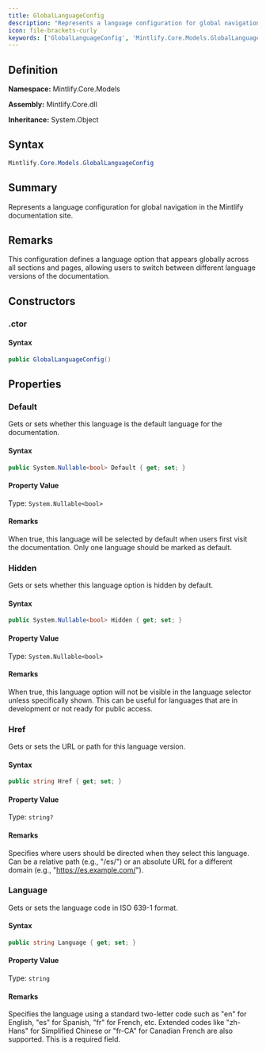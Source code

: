 ```yaml
---
title: GlobalLanguageConfig
description: "Represents a language configuration for global navigation in the Mintlify documentation site."
icon: file-brackets-curly
keywords: ['GlobalLanguageConfig', 'Mintlify.Core.Models.GlobalLanguageConfig', 'Mintlify.Core.Models', 'class', 'System.Object']
---
```


## Definition

**Namespace:** Mintlify.Core.Models

**Assembly:** Mintlify.Core.dll

**Inheritance:** System.Object

## Syntax

```csharp
Mintlify.Core.Models.GlobalLanguageConfig
```

## Summary

Represents a language configuration for global navigation in the Mintlify documentation site.

## Remarks

This configuration defines a language option that appears globally across all sections
            and pages, allowing users to switch between different language versions of the documentation.

## Constructors

### .ctor

#### Syntax

```csharp
public GlobalLanguageConfig()
```

## Properties

### Default

Gets or sets whether this language is the default language for the documentation.

#### Syntax

```csharp
public System.Nullable<bool> Default { get; set; }
```

#### Property Value

Type: `System.Nullable<bool>`

#### Remarks

When true, this language will be selected by default when users first visit
            the documentation. Only one language should be marked as default.

### Hidden

Gets or sets whether this language option is hidden by default.

#### Syntax

```csharp
public System.Nullable<bool> Hidden { get; set; }
```

#### Property Value

Type: `System.Nullable<bool>`

#### Remarks

When true, this language option will not be visible in the language selector
            unless specifically shown. This can be useful for languages that are in development
            or not ready for public access.

### Href

Gets or sets the URL or path for this language version.

#### Syntax

```csharp
public string Href { get; set; }
```

#### Property Value

Type: `string?`

#### Remarks

Specifies where users should be directed when they select this language.
            Can be a relative path (e.g., "/es/") or an absolute URL for a different domain
            (e.g., "https://es.example.com/").

### Language

Gets or sets the language code in ISO 639-1 format.

#### Syntax

```csharp
public string Language { get; set; }
```

#### Property Value

Type: `string`

#### Remarks

Specifies the language using a standard two-letter code such as "en" for English,
            "es" for Spanish, "fr" for French, etc. Extended codes like "zh-Hans" for Simplified
            Chinese or "fr-CA" for Canadian French are also supported. This is a required field.

